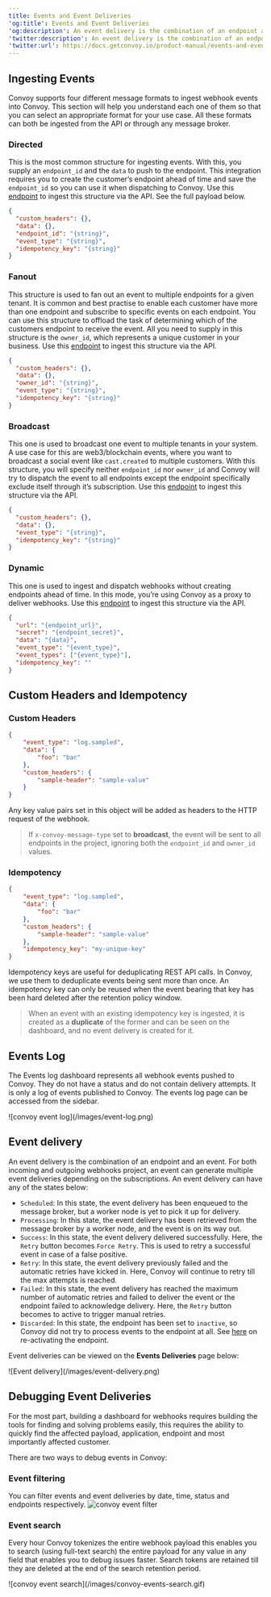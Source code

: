 ```yaml
---
title: Events and Event Deliveries
'og:title': Events and Event Deliveries
'og:description': An event delivery is the combination of an endpoint and an event. For both incoming and outgoing webhooks project, an event can generate multiple event deliveries depending on the subscriptions.
'twitter:description': An event delivery is the combination of an endpoint and an event. For both incoming and outgoing webhooks project, an event can generate multiple event deliveries depending on the subscriptions.
'twitter:url': https://docs.getconvoy.io/product-manual/events-and-event-deliveries
---
```

## Ingesting Events
Convoy supports four different message formats to ingest webhook events into Convoy. This section will help you understand each one of them so that you can select an appropriate format for your use case. All these formats can both be ingested from the API or through any message broker.

### Directed

This is the most common structure for ingesting events. With this, you supply an `endpoint_id` and the `data` to push to the endpoint. This integration requires you to create the customer’s endpoint ahead of time and save the `endpoint_id` so you can use it when dispatching to Convoy. Use this [endpoint](/api-reference/events/create-an-event) to ingest this structure via the API. See the full payload below.

```json Directed event example
{
  "custom_headers": {},
  "data": {},
  "endpoint_id": "{string}",
  "event_type": "{string}",
  "idempotency_key": "{string}"
}
```

### Fanout

This structure is used to fan out an event to multiple endpoints for a given tenant. It is common and best practise to enable each customer have more than one endpoint and subscribe to specific events on each endpoint. You can use this structure to offload the task of determining which of the customers endpoint to receive the event. All you need to supply in this structure is the `owner_id`, which represents a unique customer in your business. Use this [endpoint](/api-reference/events/fan-out-an-event) to ingest this structure via the API.

```json Fanout event example
{
  "custom_headers": {},
  "data": {},
  "owner_id": "{string}",
  "event_type": "{string}",
  "idempotency_key": "{string}"
}
```

### Broadcast

This one is used to broadcast one event to multiple tenants in your system. A use case for this are web3/blockchain events, where you want to broadcast a social event like `cast.created` to multiple customers. With this structure, you will specify neither `endpoint_id` nor `owner_id` and Convoy will try to dispatch the event to all endpoints except the endpoint specifically exclude itself through it’s subscription. Use this [endpoint](/api-reference/events/create-a-broadcast-event) to ingest this structure via the API.

```json Broadcast event example
{
  "custom_headers": {},
  "data": {},
  "event_type": "{string}",
  "idempotency_key": "{string}"
}
```

### Dynamic

This one is used to ingest and dispatch webhooks without creating endpoints ahead of time. In this mode, you’re using Convoy as a proxy to deliver webhooks. Use this [endpoint](/api-reference/events/dynamic-events) to ingest this structure via the API.

```json Dynamic event example
{
  "url": "{endpoint_url}",
  "secret": "{endpoint_secret}",
  "data": "{data}",
  "event_type": "{event_type}",
  "event_types": ["{event_type}"],
  "idempotency_key": ""
}
```
## Custom Headers and Idempotency

### Custom Headers
```json Custom header example
{
    "event_type": "log.sampled",
    "data": {
        "foo": "bar"
    },
    "custom_headers": {
        "sample-header": "sample-value"
    }
}
```
Any key value pairs set in this object will be added as headers to the HTTP request of the webhook.

> If `x-convoy-message-type` set to **broadcast**, the event will be sent to all endpoints in the project, ignoring both the `endpoint_id` and `owner_id` values.

### Idempotency
```json Idempotency example
{
    "event_type": "log.sampled",
    "data": {
        "foo": "bar"
    },
    "custom_headers": {
        "sample-header": "sample-value"
    },
    "idempotency_key": "my-unique-key"
}
```

Idempotency keys are useful for deduplicating REST API calls.
In Convoy, we use them to deduplicate events being sent more than once.
An idempotency key can only be reused when the event bearing that key has been hard deleted after the retention policy window.
> When an event with an existing idempotency key is ingested, it is created as a **duplicate**
of the former and can be seen on the dashboard, and no event delivery is created for it.

## Events Log

The Events log dashboard represents all webhook events pushed to Convoy.
They do not have a status and do not contain delivery attempts.
It is only a log of events published to Convoy.
The events log page can be accessed from the sidebar.
<Frame>![convoy event log](/images/event-log.png)</Frame>

## Event delivery

An event delivery is the combination of an endpoint and an event. For both incoming and outgoing webhooks project, an event can generate multiple event deliveries depending on the subscriptions. An event delivery can have any of the states below:

-  `Scheduled`: In this state, the event delivery has been enqueued to the message broker, but a worker node is yet to pick it up for delivery.
-  `Processing`: In this state, the event delivery has been retrieved from the message broker by a worker node, and the event is on its way out.
-  `Success`: In this state, the event delivery delivered successfully. Here, the `Retry` button becomes `Force Retry`. This is used to retry a successful event in case of a false positive.
-  `Retry`: In this state, the event delivery previously failed and the automatic retries have kicked in. Here, Convoy will continue to retry till the max attempts is reached.
-  `Failed`: In this state, the event delivery has reached the maximum number of automatic retries and failed to deliver the event or the endpoint failed to acknowledge delivery. Here, the `Retry` button becomes to active to trigger manual retries.
-  `Discarded`: In this state, the endpoint has been set to `inactive`, so Convoy did not try to process events to the endpoint at all. See [here](https://getconvoy.io/docs/manual/endpoints#endpoint-state) on re-activating the endpoint.

Event deliveries can be viewed on the **Events Deliveries** page below:

<Frame>![Event delivery](/images/event-delivery.png)</Frame>

## Debugging Event Deliveries

For the most part,
building a dashboard for webhooks requires building the tools for finding and solving problems easily,
this requires the ability to quickly find the affected payload,
application, endpoint and most importantly affected customer.

There are two ways to debug events in Convoy:

### Event filtering

You can filter events and event deliveries by date, time, status and endpoints respectively. <Frame>![convoy event filter](/images/event-filter.png)</Frame>

### Event search

Every hour Convoy tokenizes the entire webhook payload this enables you to search (using full-text search)
the entire payload for any value in any field that enables you to debug issues faster.
Search tokens are retained till they are deleted at the end of the search retention period.
<Frame>![convoy event search](/images/convoy-events-search.gif)</Frame>
